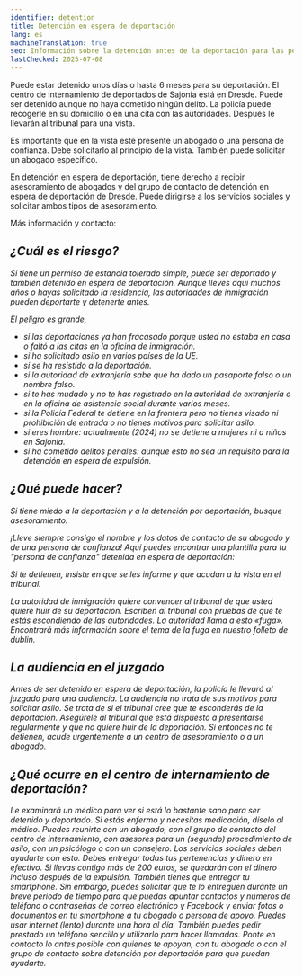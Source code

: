 ```yaml
---
identifier: detention
title: Detención en espera de deportación
lang: es
machineTranslation: true
seo: Información sobre la detención antes de la deportación para las personas afectadas
lastChecked: 2025-07-08
---
```


Puede estar detenido unos días o hasta 6 meses para su deportación.
El centro de internamiento de deportados de Sajonia está en Dresde.
Puede ser detenido aunque no haya cometido ningún delito.
La policía puede recogerle en su domicilio o en una cita con las autoridades.
Después le llevarán al tribunal para una vista.

Es importante que en la vista esté presente un abogado o una persona de confianza.
Debe solicitarlo al principio de la vista. También puede solicitar un abogado específico.

En detención en espera de deportación, tiene derecho a recibir asesoramiento de abogados y del grupo de contacto de detención en espera de deportación de Dresde.
Puede dirigirse a los servicios sociales y solicitar ambos tipos de asesoramiento.

Más información y contacto:

<Address identifier="abschiebehaftkontaktgruppe" />

## ¿Cuál es el riesgo?

Si tiene un permiso de estancia tolerado simple, puede ser deportado y también detenido en espera de deportación.
Aunque lleves aquí muchos años o hayas solicitado la residencia, las autoridades de inmigración pueden deportarte y detenerte antes.

El peligro es grande,

- si las deportaciones ya han fracasado porque usted no estaba en casa o faltó a las citas en la oficina de inmigración.
- si ha solicitado asilo en varios países de la UE.
- si se ha resistido a la deportación.
- si la autoridad de extranjería sabe que ha dado un pasaporte falso o un nombre falso.
- si te has mudado y no te has registrado en la autoridad de extranjería o en la oficina de asistencia social durante varios meses.
- si la Policía Federal te detiene en la frontera pero no tienes visado ni prohibición de entrada o no tienes motivos para solicitar asilo.
- si eres hombre: actualmente (2024) no se detiene a mujeres ni a niños en Sajonia.
- si ha cometido delitos penales: aunque esto no sea un requisito para la detención en espera de expulsión.

## ¿Qué puede hacer?

Si tiene miedo a la deportación y a la detención por deportación, busque asesoramiento:

<Block identifier="counseling_addresses" />

¡Lleve siempre consigo el nombre y los datos de contacto de su abogado y de una persona de confianza!
Aquí puedes encontrar una plantilla para tu "persona de confianza" detenida en espera de deportación: <InternalShortLink identifier="forms" />

Si te detienen, insiste en que se les informe y que acudan a la vista en el tribunal.

La autoridad de inmigración quiere convencer al tribunal de que usted quiere huir de su deportación. Escriben al tribunal con pruebas de que te estás escondiendo de las autoridades.
La autoridad llama a esto «fuga».
Encontrará más información sobre el tema de la fuga en nuestro <InternalShortLink identifier="dublin">folleto de dublin</InternalShortLink>.

## La audiencia en el juzgado

Antes de ser detenido en espera de deportación, la policía le llevará al juzgado para una audiencia.
La audiencia no trata de sus motivos para solicitar asilo.
Se trata de si el tribunal cree que te esconderás de la deportación.
Asegúrele al tribunal que está dispuesto a presentarse regularmente y que no quiere huir de la deportación.
Si entonces no te detienen, acude urgentemente a un centro de asesoramiento o a un abogado.

## ¿Qué ocurre en el centro de internamiento de deportación?
Le examinará un médico para ver si está lo bastante sano para ser detenido y deportado. Si estás enfermo y necesitas medicación, díselo al médico.
Puedes reunirte con un abogado, con el grupo de contacto del centro de internamiento, con asesores para un (segundo) procedimiento de asilo, con un psicólogo o con un consejero. Los servicios sociales deben ayudarte con esto.
Debes entregar todas tus pertenencias y dinero en efectivo. Si llevas contigo más de 200 euros, se quedarán con el dinero incluso después de la expulsión.
También tienes que entregar tu smartphone. Sin embargo, puedes solicitar que te lo entreguen durante un breve periodo de tiempo para que puedas apuntar contactos y números de teléfono o contraseñas de correo electrónico y Facebook y enviar fotos o documentos en tu smartphone a tu abogado o persona de apoyo.
Puedes usar internet (lento) durante una hora al día. También puedes pedir prestado un teléfono sencillo y utilizarlo para hacer llamadas. Ponte en contacto lo antes posible con quienes te apoyan, con tu abogado o con el grupo de contacto sobre detención por deportación para que puedan ayudarte.

